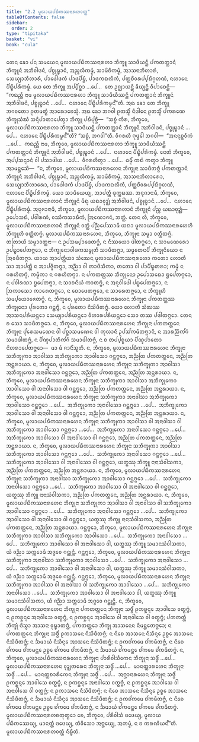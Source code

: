 ```yaml
---
title: "2.2 ᨾᩪᩃᩣᨿᨸᨭᩥᨠᩔᨶᩣᩁᩉᩅᨲ᩠ᨲ"
tableOfContents: false
sidebar:
  order: 2
type: "tipitaka"
basket: "vi"
book: "cula"
---
```



<DynamicBreadcrumb />

<Division number="86" book="cula">

<Paragraph number="407" book="cula">
ᨲᩮᨶ ᨡᩮᩣ ᨸᨶ ᩈᨾᨿᩮᨶ ᨾᩪᩃᩣᨿᨸᨭᩥᨠᩔᨶᩣᩁᩉᩣ ᨽᩥᨠ᩠ᨡᩪ ᩈᩣᨴᩥᨿᨶ᩠ᨲᩥ ᨸᨠᨲᨲ᩠ᨲᩣᨶᩴ ᨽᩥᨠ᩠ᨡᩪᨶᩴ ᩋᨽᩥᩅᩤᨴᨶᩴ, ᨸᨧ᩠ᨧᩩᨭ᩠ᨮᩣᨶᩴ, ᩋᨬ᩠ᨩᩃᩥᨠᨾ᩠ᨾᩴ, ᩈᩣᨾᩦᨧᩥᨠᨾ᩠ᨾᩴ, ᩋᩣᩈᨶᩣᨽᩥᩉᩣᩁᩴ, ᩈᩮᨿ᩠ᨿᩣᨽᩥᩉᩣᩁᩴ, ᨸᩣᨴᩮᩤᨴᨠᩴ ᨸᩣᨴᨸᩦᨮᩴ, ᨸᩣᨴᨠᨳᩃᩥᨠᩴ, ᨸᨲ᩠ᨲᨧᩦᩅᩁᨸ᩠ᨸᨭᩥᨣ᩠ᨣᩉᨱᩴ, ᨶᩉᩣᨶᩮ ᨸᩥᨭ᩠ᨮᩥᨸᩁᩥᨠᨾ᩠ᨾᩴ. ᨿᩮ ᨲᩮ ᨽᩥᨠ᩠ᨡᩪ ᩋᨸ᩠ᨸᩥᨧ᩠ᨨᩣ …ᨸᩮ…  ᨲᩮ ᩏᨩ᩠ᨫᩣᨿᨶ᩠ᨲᩥ ᨡᩥᨿ᩠ᨿᨶ᩠ᨲᩥ ᩅᩥᨸᩣᨧᩮᨶ᩠ᨲᩥ—  “ᨠᨳᨬ᩠ᩉᩥ ᨶᩣᨾ ᨾᩪᩃᩣᨿᨸᨭᩥᨠᩔᨶᩣᩁᩉᩣ ᨽᩥᨠ᩠ᨡᩪ ᩈᩣᨴᩥᨿᩥᩔᨶ᩠ᨲᩥ ᨸᨠᨲᨲ᩠ᨲᩣᨶᩴ ᨽᩥᨠ᩠ᨡᩪᨶᩴ ᩋᨽᩥᩅᩤᨴᨶᩴ, ᨸᨧ᩠ᨧᩩᨭ᩠ᨮᩣᨶᩴ …ᨸᩮ…  ᨶᩉᩣᨶᩮ ᨸᩥᨭ᩠ᨮᩥᨸᩁᩥᨠᨾ᩠ᨾᨶ᩺”ᨲᩥ. ᩋᨳ ᨡᩮᩣ ᨲᩮ ᨽᩥᨠ᩠ᨡᩪ ᨽᨣᩅᨲᩮᩣ ᩑᨲᨾᨲ᩠ᨳᩴ ᩋᩣᩁᩮᩣᨧᩮᩈᩩᩴ.
</Paragraph>

<Paragraph number="408" book="cula">
ᩋᨳ ᨡᩮᩣ ᨽᨣᩅᩤ ᩑᨲᩈ᩠ᨾᩥᩴ ᨶᩥᨴᩤᨶᩮ ᩑᨲᩈ᩠ᨾᩥᩴ ᨸᨠᩁᨱᩮ ᨽᩥᨠ᩠ᨡᩩᩈᩴᨥᩴ ᩈᨶ᩠ᨶᩥᨸᩣᨲᩣᨸᩮᨲ᩠ᩅᩣ ᨽᩥᨠ᩠ᨡᩪ ᨸᨭᩥᨸᩩᨧ᩠ᨨᩥ—  “ᩈᨧ᩠ᨧᩴ ᨠᩥᩁ, ᨽᩥᨠ᩠ᨡᩅᩮ, ᨾᩪᩃᩣᨿᨸᨭᩥᨠᩔᨶᩣᩁᩉᩣ ᨽᩥᨠ᩠ᨡᩪ ᩈᩣᨴᩥᨿᨶ᩠ᨲᩥ ᨸᨠᨲᨲ᩠ᨲᩣᨶᩴ ᨽᩥᨠ᩠ᨡᩪᨶᩴ ᩋᨽᩥᩅᩤᨴᨶᩴ, ᨸᨧ᩠ᨧᩩᨭ᩠ᨮᩣᨶᩴ …ᨸᩮ…  ᨶᩉᩣᨶᩮ ᨸᩥᨭ᩠ᨮᩥᨸᩁᩥᨠᨾ᩠ᨾᨶ᩺”ᨲᩥ? “ᩈᨧ᩠ᨧᩴ, ᨽᨣᩅᩤ”ᨲᩥ. ᩅᩥᨣᩁᩉᩥ ᨻᩩᨴ᩠ᨵᩮᩤ ᨽᨣᩅᩤ—  “ᩋᨶᨶᩩᨧ᩠ᨨᩅᩥᨠᩴ …ᨸᩮ…  ᨠᨳᨬ᩠ᩉᩥ ᨶᩣᨾ, ᨽᩥᨠ᩠ᨡᩅᩮ, ᨾᩪᩃᩣᨿᨸᨭᩥᨠᩔᨶᩣᩁᩉᩣ ᨽᩥᨠ᩠ᨡᩪ ᩈᩣᨴᩥᨿᩥᩔᨶ᩠ᨲᩥ ᨸᨠᨲᨲ᩠ᨲᩣᨶᩴ ᨽᩥᨠ᩠ᨡᩪᨶᩴ ᩋᨽᩥᩅᩤᨴᨶᩴ, ᨸᨧ᩠ᨧᩩᨭ᩠ᨮᩣᨶᩴ …ᨸᩮ…  ᨶᩉᩣᨶᩮ ᨸᩥᨭ᩠ᨮᩥᨸᩁᩥᨠᨾ᩠ᨾᩴ. ᨶᩮᨲᩴ ᨽᩥᨠ᩠ᨡᩅᩮ, ᩋᨸ᩠ᨸᩈᨶ᩠ᨶᩣᨶᩴ ᩅᩤ ᨸᩈᩣᨴᩤᨿ …ᨸᩮ…  ᩅᩥᨣᩁᩉᩥᨲ᩠ᩅᩣ …ᨸᩮ…  ᨵᨾ᩠ᨾᩥᩴ ᨠᨳᩴ ᨠᨲ᩠ᩅᩣ ᨽᩥᨠ᩠ᨡᩪ ᩋᩣᨾᨶ᩠ᨲᩮᩈᩥ—  “ᨶ, ᨽᩥᨠ᩠ᨡᩅᩮ, ᨾᩪᩃᩣᨿᨸᨭᩥᨠᩔᨶᩣᩁᩉᩮᨶ ᨽᩥᨠ᩠ᨡᩩᨶᩣ ᩈᩣᨴᩥᨲᨻ᩠ᨻᩴ ᨸᨠᨲᨲ᩠ᨲᩣᨶᩴ ᨽᩥᨠ᩠ᨡᩪᨶᩴ ᩋᨽᩥᩅᩤᨴᨶᩴ, ᨸᨧ᩠ᨧᩩᨭ᩠ᨮᩣᨶᩴ, ᩋᨬ᩠ᨩᩃᩥᨠᨾ᩠ᨾᩴ, ᩈᩣᨾᩦᨧᩥᨠᨾ᩠ᨾᩴ, ᩋᩣᩈᨶᩣᨽᩥᩉᩣᩁᩮᩣ, ᩈᩮᨿ᩠ᨿᩣᨽᩥᩉᩣᩁᩮᩣ, ᨸᩣᨴᩮᩤᨴᨠᩴ ᨸᩣᨴᨸᩦᨮᩴ, ᨸᩣᨴᨠᨳᩃᩥᨠᩴ, ᨸᨲ᩠ᨲᨧᩦᩅᩁᨸ᩠ᨸᨭᩥᨣ᩠ᨣᩉᨱᩴ, ᨶᩉᩣᨶᩮ ᨸᩥᨭ᩠ᨮᩥᨸᩁᩥᨠᨾ᩠ᨾᩴ. ᨿᩮᩣ ᩈᩣᨴᩥᨿᩮᨿ᩠ᨿ, ᩋᩣᨸᨲ᩠ᨲᩥ ᨴᩩᨠ᩠ᨠᨭᩔ. ᩋᨶᩩᨩᩣᨶᩣᨾᩥ, ᨽᩥᨠ᩠ᨡᩅᩮ, ᨾᩪᩃᩣᨿᨸᨭᩥᨠᩔᨶᩣᩁᩉᩣᨶᩴ ᨽᩥᨠ᩠ᨡᩪᨶᩴ ᨾᩥᨳᩩ ᨿᨳᩣᩅᩩᨯ᩠ᨰᩴ ᩋᨽᩥᩅᩤᨴᨶᩴ, ᨸᨧ᩠ᨧᩩᨭ᩠ᨮᩣᨶᩴ …ᨸᩮ…  ᨶᩉᩣᨶᩮ ᨸᩥᨭ᩠ᨮᩥᨸᩁᩥᨠᨾ᩠ᨾᩴ. ᩋᨶᩩᨩᩣᨶᩣᨾᩥ, ᨽᩥᨠ᩠ᨡᩅᩮ, ᨾᩪᩃᩣᨿᨸᨭᩥᨠᩔᨶᩣᩁᩉᩣᨶᩴ ᨽᩥᨠ᩠ᨡᩪᨶᩴ ᨸᨬ᩠ᨧ ᨿᨳᩣᩅᩩᨯ᩠ᨰᩴ—  ᩏᨸᩮᩣᩈᨳᩴ, ᨸᩅᩤᩁᨱᩴ, ᩅᩔᩥᨠᩈᩣᨭᩥᨠᩴ, ᩒᨱᩮᩣᨩᨶᩴ, ᨽᨲ᩠ᨲᩴ. ᨲᩮᨶ ᩉᩥ, ᨽᩥᨠ᩠ᨡᩅᩮ, ᨾᩪᩃᩣᨿᨸᨭᩥᨠᩔᨶᩣᩁᩉᩣᨶᩴ ᨽᩥᨠ᩠ᨡᩪᨶᩴ ᩅᨲ᩠ᨲᩴ ᨸᨬ᩠ᨬᨸᩮᩔᩣᨾᩥ ᨿᨳᩣ ᨾᩪᩃᩣᨿᨸᨭᩥᨠᩔᨶᩣᩁᩉᩮᩉᩥ ᨽᩥᨠ᩠ᨡᩪᩉᩥ ᩅᨲ᩠ᨲᩥᨲᨻ᩠ᨻᩴ.
</Paragraph>

</Division>
<Division number="87" book="cula">

<Paragraph number="409" book="cula">
ᨾᩪᩃᩣᨿᨸᨭᩥᨠᩔᨶᩣᩁᩉᩮᨶ, ᨽᩥᨠ᩠ᨡᩅᩮ, ᨽᩥᨠ᩠ᨡᩩᨶᩣ ᩈᨾ᩠ᨾᩣ ᩅᨲ᩠ᨲᩥᨲᨻ᩠ᨻᩴ. ᨲᨲᩕᩣᨿᩴ ᩈᨾ᩠ᨾᩣᩅᨲ᩠ᨲᨶᩣ—
</Paragraph>

<Paragraph number="410" book="cula">
ᨶ ᩏᨸᩈᨾ᩠ᨸᩣᨴᩮᨲᨻ᩠ᨻᩴ, ᨶ ᨶᩥᩔᨿᩮᩣ ᨴᩤᨲᨻ᩠ᨻᩮᩣ, ᨶ ᩈᩣᨾᨱᩮᩁᩮᩣ ᩏᨸᨭ᩠ᨮᩣᨸᩮᨲᨻ᩠ᨻᩮᩣ, ᨶ ᨽᩥᨠ᩠ᨡᩩᨶᩮᩣᩅᩤᨴᨠᩈᨾ᩠ᨾᩩᨲᩥ ᩈᩣᨴᩥᨲᨻ᩠ᨻᩣ, ᩈᨾ᩠ᨾᨲᩮᨶᨸᩥ ᨽᩥᨠ᩠ᨡᩩᨶᩥᨿᩮᩣ ᨶ ᩒᩅᨴᩥᨲᨻ᩠ᨻᩣ. ᨿᩣᨿ ᩋᩣᨸᨲ᩠ᨲᩥᨿᩣ ᩈᩴᨥᩮᨶ ᨾᩪᩃᩣᨿᨸᨭᩥᨠᩔᨶᩣᩁᩉᩮᩣ ᨠᨲᩮᩣ ᩉᩮᩣᨲᩥ ᩈᩣ ᩋᩣᨸᨲ᩠ᨲᩥ ᨶ ᩋᩣᨸᨩ᩠ᨩᩥᨲᨻ᩠ᨻᩣ, ᩋᨬ᩠ᨬᩣ ᩅᩤ ᨲᩣᨴᩥᩈᩥᨠᩣ, ᨲᨲᩮᩣ ᩅᩤ ᨸᩣᨸᩥᨭ᩠ᨮᨲᩁᩣ; ᨠᨾ᩠ᨾᩴ ᨶ ᨣᩁᩉᩥᨲᨻ᩠ᨻᩴ, ᨠᨾ᩠ᨾᩥᨠᩣ ᨶ ᨣᩁᩉᩥᨲᨻ᩠ᨻᩣ. ᨶ ᨸᨠᨲᨲ᩠ᨲᩔ ᨽᩥᨠ᩠ᨡᩩᨶᩮᩣ ᩏᨸᩮᩣᩈᨳᩮᩣ ᨮᨸᩮᨲᨻ᩠ᨻᩮᩣ, ᨶ ᨸᩅᩤᩁᨱᩣ ᨮᨸᩮᨲᨻ᩠ᨻᩣ, ᨶ ᩈᩅᨧᨶᩦᨿᩴ ᨠᩣᨲᨻ᩠ᨻᩴ, ᨶ ᩋᨶᩩᩅᩤᨴᩮᩤ ᨸᨭ᩠ᨮᨸᩮᨲᨻ᩠ᨻᩮᩣ, ᨶ ᩒᨠᩣᩈᩮᩣ ᨠᩣᩁᩮᨲᨻ᩠ᨻᩮᩣ, ᨶ ᨧᩮᩣᨴᩮᨲᨻ᩠ᨻᩮᩣ, ᨶ ᩈᩣᩁᩮᨲᨻ᩠ᨻᩮᩣ, ᨶ ᨽᩥᨠ᩠ᨡᩪᩉᩥ ᩈᨾ᩠ᨸᨿᩮᩣᨩᩮᨲᨻ᩠ᨻᩴ.
</Paragraph>

<Paragraph number="411" book="cula">
ᨶ, ᨽᩥᨠ᩠ᨡᩅᩮ, ᨾᩪᩃᩣᨿᨸᨭᩥᨠᩔᨶᩣᩁᩉᩮᨶ ᨽᩥᨠ᩠ᨡᩩᨶᩣ ᨸᨠᨲᨲ᩠ᨲᩔ ᨽᩥᨠ᩠ᨡᩩᨶᩮᩣ ᨸᩩᩁᨲᩮᩣ ᨣᨶ᩠ᨲᨻ᩠ᨻᩴ, ᨶ ᨸᩩᩁᨲᩮᩣ ᨶᩥᩈᩦᨴᩥᨲᨻ᩠ᨻᩴ. ᨿᩮᩣ ᩉᩮᩣᨲᩥ ᩈᩴᨥᩔ ᩋᩣᩈᨶᨸᩁᩥᨿᨶ᩠ᨲᩮᩣ ᩈᩮᨿ᩠ᨿᩣᨸᩁᩥᨿᨶ᩠ᨲᩮᩣ ᩅᩥᩉᩣᩁᨸᩁᩥᨿᨶ᩠ᨲᩮᩣ ᩈᩮᩣ ᨲᩔ ᨸᨴᩤᨲᨻ᩠ᨻᩮᩣ. ᨲᩮᨶ ᨧ ᩈᩮᩣ ᩈᩣᨴᩥᨲᨻ᩠ᨻᩮᩣ.
</Paragraph>

<Paragraph number="412" book="cula">
ᨶ, ᨽᩥᨠ᩠ᨡᩅᩮ, ᨾᩪᩃᩣᨿᨸᨭᩥᨠᩔᨶᩣᩁᩉᩮᨶ ᨽᩥᨠ᩠ᨡᩩᨶᩣ ᨸᨠᨲᨲ᩠ᨲᩮᨶ ᨽᩥᨠ᩠ᨡᩩᨶᩣ ᨸᩩᩁᩮᩈᨾᨱᩮᨶ ᩅᩤ ᨸᨧ᩠ᨨᩣᩈᨾᨱᩮᨶ ᩅᩤ ᨠᩩᩃᩣᨶᩥ ᩏᨸᩈᩘᨠᨾᩥᨲᨻ᩠ᨻᩣᨶᩥ, ᨶ ᩋᩣᩁᨬ᩠ᨬᩥᨠᩘᨣᩴ ᩈᨾᩣᨴᩤᨲᨻ᩠ᨻᩴ, ᨶ ᨸᩥᨱ᩠ᨯᨸᩣᨲᩥᨠᩘᨣᩴ ᩈᨾᩣᨴᩤᨲᨻ᩠ᨻᩴ, ᨶ ᨧ ᨲᨸ᩠ᨸᨧ᩠ᨧᨿᩣ ᨸᩥᨱ᩠ᨯᨸᩣᨲᩮᩣ ᨶᩦᩉᩁᩣᨸᩮᨲᨻ᩠ᨻᩮᩣ—  ᨾᩣ ᨾᩴ ᨩᩣᨶᩥᩴᩈᩪᨲᩥ.
</Paragraph>

<Paragraph number="413" book="cula">
ᨶ, ᨽᩥᨠ᩠ᨡᩅᩮ, ᨾᩪᩃᩣᨿᨸᨭᩥᨠᩔᨶᩣᩁᩉᩮᨶ ᨽᩥᨠ᩠ᨡᩩᨶᩣ ᩈᨽᩥᨠ᩠ᨡᩩᨠᩣ ᩋᩣᩅᩤᩈᩣ ᩋᨽᩥᨠ᩠ᨡᩩᨠᩮᩣ ᩋᩣᩅᩤᩈᩮᩣ ᨣᨶ᩠ᨲᨻ᩠ᨻᩮᩣ, ᩋᨬ᩠ᨬᨲᩕ ᨸᨠᨲᨲ᩠ᨲᩮᨶ, ᩋᨬ᩠ᨬᨲᩕ ᩋᨶ᩠ᨲᩁᩣᨿᩣ.
</Paragraph>

<Paragraph number="414" book="cula">
ᨶ, ᨽᩥᨠ᩠ᨡᩅᩮ, ᨾᩪᩃᩣᨿᨸᨭᩥᨠᩔᨶᩣᩁᩉᩮᨶ ᨽᩥᨠ᩠ᨡᩩᨶᩣ ᩈᨽᩥᨠ᩠ᨡᩩᨠᩣ ᩋᩣᩅᩤᩈᩣ ᩋᨽᩥᨠ᩠ᨡᩩᨠᩮᩣ ᩋᨶᩣᩅᩤᩈᩮᩣ ᨣᨶ᩠ᨲᨻ᩠ᨻᩮᩣ, ᩋᨬ᩠ᨬᨲᩕ ᨸᨠᨲᨲ᩠ᨲᩮᨶ, ᩋᨬ᩠ᨬᨲᩕ ᩋᨶ᩠ᨲᩁᩣᨿᩣ.
</Paragraph>

<Paragraph number="415" book="cula">
ᨶ, ᨽᩥᨠ᩠ᨡᩅᩮ, ᨾᩪᩃᩣᨿᨸᨭᩥᨠᩔᨶᩣᩁᩉᩮᨶ ᨽᩥᨠ᩠ᨡᩩᨶᩣ ᩈᨽᩥᨠ᩠ᨡᩩᨠᩣ ᩋᩣᩅᩤᩈᩣ ᩋᨽᩥᨠ᩠ᨡᩩᨠᩮᩣ ᩋᩣᩅᩤᩈᩮᩣ ᩅᩤ ᩋᨶᩣᩅᩤᩈᩮᩣ ᩅᩤ ᨣᨶ᩠ᨲᨻ᩠ᨻᩮᩣ, ᩋᨬ᩠ᨬᨲᩕ ᨸᨠᨲᨲ᩠ᨲᩮᨶ, ᩋᨬ᩠ᨬᨲᩕ ᩋᨶ᩠ᨲᩁᩣᨿᩣ.
</Paragraph>

<Paragraph number="416" book="cula">
ᨶ, ᨽᩥᨠ᩠ᨡᩅᩮ, ᨾᩪᩃᩣᨿᨸᨭᩥᨠᩔᨶᩣᩁᩉᩮᨶ ᨽᩥᨠ᩠ᨡᩩᨶᩣ ᩈᨽᩥᨠ᩠ᨡᩩᨠᩣ ᩋᨶᩣᩅᩤᩈᩣ ᩋᨽᩥᨠ᩠ᨡᩩᨠᩮᩣ ᩋᩣᩅᩤᩈᩮᩣ ᨣᨶ᩠ᨲᨻ᩠ᨻᩮᩣ …ᨸᩮ…  ᩋᨽᩥᨠ᩠ᨡᩩᨠᩮᩣ ᩋᨶᩣᩅᩤᩈᩮᩣ ᨣᨶ᩠ᨲᨻ᩠ᨻᩮᩣ …ᨸᩮ…  ᩋᨽᩥᨠ᩠ᨡᩩᨠᩮᩣ ᩋᩣᩅᩤᩈᩮᩣ ᩅᩤ ᩋᨶᩣᩅᩤᩈᩮᩣ ᩅᩤ ᨣᨶ᩠ᨲᨻ᩠ᨻᩮᩣ, ᩋᨬ᩠ᨬᨲᩕ ᨸᨠᨲᨲ᩠ᨲᩮᨶ, ᩋᨬ᩠ᨬᨲᩕ ᩋᨶ᩠ᨲᩁᩣᨿᩣ.
</Paragraph>

<Paragraph number="417" book="cula">
ᨶ, ᨽᩥᨠ᩠ᨡᩅᩮ, ᨾᩪᩃᩣᨿᨸᨭᩥᨠᩔᨶᩣᩁᩉᩮᨶ ᨽᩥᨠ᩠ᨡᩩᨶᩣ ᩈᨽᩥᨠ᩠ᨡᩩᨠᩣ ᩋᩣᩅᩤᩈᩣ ᩅᩤ ᩋᨶᩣᩅᩤᩈᩣ ᩅᩤ ᩋᨽᩥᨠ᩠ᨡᩩᨠᩮᩣ ᩋᩣᩅᩤᩈᩮᩣ ᨣᨶ᩠ᨲᨻ᩠ᨻᩮᩣ …ᨸᩮ…  ᩋᨽᩥᨠ᩠ᨡᩩᨠᩮᩣ ᩋᨶᩣᩅᩤᩈᩮᩣ ᨣᨶ᩠ᨲᨻ᩠ᨻᩮᩣ …ᨸᩮ…  ᩋᨽᩥᨠ᩠ᨡᩩᨠᩮᩣ ᩋᩣᩅᩤᩈᩮᩣ ᩅᩤ ᩋᨶᩣᩅᩤᩈᩮᩣ ᩅᩤ ᨣᨶ᩠ᨲᨻ᩠ᨻᩮᩣ, ᩋᨬ᩠ᨬᨲᩕ ᨸᨠᨲᨲ᩠ᨲᩮᨶ, ᩋᨬ᩠ᨬᨲᩕ ᩋᨶ᩠ᨲᩁᩣᨿᩣ.
</Paragraph>

<Paragraph number="418" book="cula">
ᨶ, ᨽᩥᨠ᩠ᨡᩅᩮ, ᨾᩪᩃᩣᨿᨸᨭᩥᨠᩔᨶᩣᩁᩉᩮᨶ ᨽᩥᨠ᩠ᨡᩩᨶᩣ ᩈᨽᩥᨠ᩠ᨡᩩᨠᩣ ᩋᩣᩅᩤᩈᩣ ᩈᨽᩥᨠ᩠ᨡᩩᨠᩮᩣ ᩋᩣᩅᩤᩈᩮᩣ ᨣᨶ᩠ᨲᨻ᩠ᨻᩮᩣ …ᨸᩮ…  ᩈᨽᩥᨠ᩠ᨡᩩᨠᩮᩣ ᩋᨶᩣᩅᩤᩈᩮᩣ ᨣᨶ᩠ᨲᨻ᩠ᨻᩮᩣ …ᨸᩮ…  ᩈᨽᩥᨠ᩠ᨡᩩᨠᩮᩣ ᩋᩣᩅᩤᩈᩮᩣ ᩅᩤ ᩋᨶᩣᩅᩤᩈᩮᩣ ᩅᩤ ᨣᨶ᩠ᨲᨻ᩠ᨻᩮᩣ, ᨿᨲ᩠ᨳᩔᩩ ᨽᩥᨠ᩠ᨡᩪ ᨶᩣᨶᩣᩈᩴᩅᩤᩈᨠᩣ, ᩋᨬ᩠ᨬᨲᩕ ᨸᨠᨲᨲ᩠ᨲᩮᨶ, ᩋᨬ᩠ᨬᨲᩕ ᩋᨶ᩠ᨲᩁᩣᨿᩣ.
</Paragraph>

<Paragraph number="419" book="cula">
ᨶ, ᨽᩥᨠ᩠ᨡᩅᩮ, ᨾᩪᩃᩣᨿᨸᨭᩥᨠᩔᨶᩣᩁᩉᩮᨶ ᨽᩥᨠ᩠ᨡᩩᨶᩣ ᩈᨽᩥᨠ᩠ᨡᩩᨠᩣ ᩋᨶᩣᩅᩤᩈᩣ ᩈᨽᩥᨠ᩠ᨡᩩᨠᩮᩣ ᩋᩣᩅᩤᩈᩮᩣ ᨣᨶ᩠ᨲᨻ᩠ᨻᩮᩣ …ᨸᩮ…  ᩈᨽᩥᨠ᩠ᨡᩩᨠᩮᩣ ᩋᨶᩣᩅᩤᩈᩮᩣ ᨣᨶ᩠ᨲᨻ᩠ᨻᩮᩣ …ᨸᩮ…  ᩈᨽᩥᨠ᩠ᨡᩩᨠᩮᩣ ᩋᩣᩅᩤᩈᩮᩣ ᩅᩤ ᩋᨶᩣᩅᩤᩈᩮᩣ ᩅᩤ ᨣᨶ᩠ᨲᨻ᩠ᨻᩮᩣ, ᨿᨲ᩠ᨳᩔᩩ ᨽᩥᨠ᩠ᨡᩪ ᨶᩣᨶᩣᩈᩴᩅᩤᩈᨠᩣ, ᩋᨬ᩠ᨬᨲᩕ ᨸᨠᨲᨲ᩠ᨲᩮᨶ, ᩋᨬ᩠ᨬᨲᩕ ᩋᨶ᩠ᨲᩁᩣᨿᩣ.
</Paragraph>

<Paragraph number="420" book="cula">
ᨶ, ᨽᩥᨠ᩠ᨡᩅᩮ, ᨾᩪᩃᩣᨿᨸᨭᩥᨠᩔᨶᩣᩁᩉᩮᨶ ᨽᩥᨠ᩠ᨡᩩᨶᩣ ᩈᨽᩥᨠ᩠ᨡᩩᨠᩣ ᩋᩣᩅᩤᩈᩣ ᩅᩤ ᩋᨶᩣᩅᩤᩈᩣ ᩅᩤ ᩈᨽᩥᨠ᩠ᨡᩩᨠᩮᩣ ᩋᩣᩅᩤᩈᩮᩣ ᨣᨶ᩠ᨲᨻ᩠ᨻᩮᩣ …ᨸᩮ…  ᩈᨽᩥᨠ᩠ᨡᩩᨠᩮᩣ ᩋᨶᩣᩅᩤᩈᩮᩣ ᨣᨶ᩠ᨲᨻ᩠ᨻᩮᩣ …ᨸᩮ…  ᩈᨽᩥᨠ᩠ᨡᩩᨠᩮᩣ ᩋᩣᩅᩤᩈᩮᩣ ᩅᩤ ᩋᨶᩣᩅᩤᩈᩮᩣ ᩅᩤ ᨣᨶ᩠ᨲᨻ᩠ᨻᩮᩣ, ᨿᨲ᩠ᨳᩔᩩ ᨽᩥᨠ᩠ᨡᩪ ᨶᩣᨶᩣᩈᩴᩅᩤᩈᨠᩣ, ᩋᨬ᩠ᨬᨲᩕ ᨸᨠᨲᨲ᩠ᨲᩮᨶ, ᩋᨬ᩠ᨬᨲᩕ ᩋᨶ᩠ᨲᩁᩣᨿᩣ.
</Paragraph>

<Paragraph number="421" book="cula">
ᨣᨶ᩠ᨲᨻ᩠ᨻᩮᩣ, ᨽᩥᨠ᩠ᨡᩅᩮ, ᨾᩪᩃᩣᨿᨸᨭᩥᨠᩔᨶᩣᩁᩉᩮᨶ ᨽᩥᨠ᩠ᨡᩩᨶᩣ ᩈᨽᩥᨠ᩠ᨡᩩᨠᩣ ᩋᩣᩅᩤᩈᩣ ᩈᨽᩥᨠ᩠ᨡᩩᨠᩮᩣ ᩋᩣᩅᩤᩈᩮᩣ …ᨸᩮ…  ᩈᨽᩥᨠ᩠ᨡᩩᨠᩮᩣ ᩋᨶᩣᩅᩤᩈᩮᩣ …ᨸᩮ…  ᩈᨽᩥᨠ᩠ᨡᩩᨠᩮᩣ ᩋᩣᩅᩤᩈᩮᩣ ᩅᩤ ᩋᨶᩣᩅᩤᩈᩮᩣ ᩅᩤ, ᨿᨲ᩠ᨳᩔᩩ ᨽᩥᨠ᩠ᨡᩪ ᩈᨾᩣᨶᩈᩴᩅᩤᩈᨠᩣ, ᨿᩴ ᨩᨬ᩠ᨬᩣ ᩈᨠ᩠ᨠᩮᩣᨾᩥ ᩋᨩ᩠ᨩᩮᩅ ᨣᨶ᩠ᨲᩩᨶ᩠ᨲᩥ.
</Paragraph>

<Paragraph number="422" book="cula">
ᨣᨶ᩠ᨲᨻ᩠ᨻᩮᩣ, ᨽᩥᨠ᩠ᨡᩅᩮ, ᨾᩪᩃᩣᨿᨸᨭᩥᨠᩔᨶᩣᩁᩉᩮᨶ ᨽᩥᨠ᩠ᨡᩩᨶᩣ ᩈᨽᩥᨠ᩠ᨡᩩᨠᩣ ᩋᨶᩣᩅᩤᩈᩣ ᩈᨽᩥᨠ᩠ᨡᩩᨠᩮᩣ ᩋᩣᩅᩤᩈᩮᩣ …ᨸᩮ…  ᩈᨽᩥᨠ᩠ᨡᩩᨠᩮᩣ ᩋᨶᩣᩅᩤᩈᩮᩣ …ᨸᩮ…  ᩈᨽᩥᨠ᩠ᨡᩩᨠᩮᩣ ᩋᩣᩅᩤᩈᩮᩣ ᩅᩤ ᩋᨶᩣᩅᩤᩈᩮᩣ ᩅᩤ, ᨿᨲ᩠ᨳᩔᩩ ᨽᩥᨠ᩠ᨡᩪ ᩈᨾᩣᨶᩈᩴᩅᩤᩈᨠᩣ, ᨿᩴ ᨩᨬ᩠ᨬᩣ ᩈᨠ᩠ᨠᩮᩣᨾᩥ ᩋᨩ᩠ᨩᩮᩅ ᨣᨶ᩠ᨲᩩᨶ᩠ᨲᩥ.
</Paragraph>

<Paragraph number="423" book="cula">
ᨣᨶ᩠ᨲᨻ᩠ᨻᩮᩣ, ᨽᩥᨠ᩠ᨡᩅᩮ, ᨾᩪᩃᩣᨿᨸᨭᩥᨠᩔᨶᩣᩁᩉᩮᨶ ᨽᩥᨠ᩠ᨡᩩᨶᩣ ᩈᨽᩥᨠ᩠ᨡᩩᨠᩣ ᩋᩣᩅᩤᩈᩣ ᩅᩤ ᩋᨶᩣᩅᩤᩈᩣ ᩅᩤ ᩈᨽᩥᨠ᩠ᨡᩩᨠᩮᩣ ᩋᩣᩅᩤᩈᩮᩣ …ᨸᩮ…  ᩈᨽᩥᨠ᩠ᨡᩩᨠᩮᩣ ᩋᨶᩣᩅᩤᩈᩮᩣ …ᨸᩮ…  ᩈᨽᩥᨠ᩠ᨡᩩᨠᩮᩣ ᩋᩣᩅᩤᩈᩮᩣ ᩅᩤ ᩋᨶᩣᩅᩤᩈᩮᩣ ᩅᩤ, ᨿᨲ᩠ᨳᩔᩩ ᨽᩥᨠ᩠ᨡᩪ ᩈᨾᩣᨶᩈᩴᩅᩤᩈᨠᩣ, ᨿᩴ ᨩᨬ᩠ᨬᩣ ᩈᨠ᩠ᨠᩮᩣᨾᩥ ᩋᨩ᩠ᨩᩮᩅ ᨣᨶ᩠ᨲᩩᨶ᩠ᨲᩥ.
</Paragraph>

<Paragraph number="424" book="cula">
ᨶ, ᨽᩥᨠ᩠ᨡᩅᩮ, ᨾᩪᩃᩣᨿᨸᨭᩥᨠᩔᨶᩣᩁᩉᩮᨶ ᨽᩥᨠ᩠ᨡᩩᨶᩣ ᨸᨠᨲᨲ᩠ᨲᩮᨶ ᨽᩥᨠ᩠ᨡᩩᨶᩣ ᩈᨴ᩠ᨵᩥᩴ ᩑᨠᨧ᩠ᨨᨶ᩠ᨶᩮ ᩋᩣᩅᩤᩈᩮ ᩅᨲ᩠ᨳᨻ᩠ᨻᩴ, ᨶ ᩑᨠᨧ᩠ᨨᨶ᩠ᨶᩮ ᩋᨶᩣᩅᩤᩈᩮ ᩅᨲ᩠ᨳᨻ᩠ᨻᩴ, ᨶ ᩑᨠᨧ᩠ᨨᨶ᩠ᨶᩮ ᩋᩣᩅᩤᩈᩮ ᩅᩤ ᩋᨶᩣᩅᩤᩈᩮ ᩅᩤ ᩅᨲ᩠ᨳᨻ᩠ᨻᩴ; ᨸᨠᨲᨲ᩠ᨲᩴ ᨽᩥᨠ᩠ᨡᩩᩴ ᨴᩥᩈ᩠ᩅᩣ ᩋᩣᩈᨶᩣ ᩅᩩᨭ᩠ᨮᩣᨲᨻ᩠ᨻᩴ, ᨸᨠᨲᨲ᩠ᨲᩮᩣ ᨽᩥᨠ᩠ᨡᩩ ᩋᩣᩈᨶᩮᨶ ᨶᩥᨾᨶ᩠ᨲᩮᨲᨻ᩠ᨻᩮᩣ; ᨶ ᨸᨠᨲᨲ᩠ᨲᩮᨶ ᨽᩥᨠ᩠ᨡᩩᨶᩣ ᩈᨴ᩠ᨵᩥᩴ ᩑᨠᩣᩈᨶᩮ ᨶᩥᩈᩦᨴᩥᨲᨻ᩠ᨻᩴ; ᨶ ᨶᩦᨧᩮ ᩋᩣᩈᨶᩮ ᨶᩥᩈᩥᨶ᩠ᨶᩮ ᩏᨧ᩠ᨧᩮ ᩋᩣᩈᨶᩮ ᨶᩥᩈᩦᨴᩥᨲᨻ᩠ᨻᩴ; ᨶ ᨨᨾᩣᨿᩴ ᨶᩥᩈᩥᨶ᩠ᨶᩮ ᩋᩣᩈᨶᩮ ᨶᩥᩈᩦᨴᩥᨲᨻ᩠ᨻᩴ; ᨶ ᩑᨠᨧᩘᨠᨾᩮ ᨧᩘᨠᨾᩥᨲᨻ᩠ᨻᩴ, ᨶ ᨶᩦᨧᩮ ᨧᩘᨠᨾᩮ ᨧᩘᨠᨾᨶ᩠ᨲᩮ ᩏᨧ᩠ᨧᩮ ᨧᩘᨠᨾᩮ ᨧᩘᨠᨾᩥᨲᨻ᩠ᨻᩴ, ᨶ ᨨᨾᩣᨿᩴ ᨧᩘᨠᨾᨶ᩠ᨲᩮ ᨧᩘᨠᨾᩮ ᨧᩘᨠᨾᩥᨲᨻ᩠ᨻᩴ.
</Paragraph>

<Paragraph number="425" book="cula">
ᨶ, ᨽᩥᨠ᩠ᨡᩅᩮ, ᨾᩪᩃᩣᨿᨸᨭᩥᨠᩔᨶᩣᩁᩉᩮᨶ ᨽᩥᨠ᩠ᨡᩩᨶᩣ ᨸᩣᩁᩥᩅᩤᩈᩥᨠᩮᨶ ᨽᩥᨠ᩠ᨡᩩᨶᩣ ᩈᨴ᩠ᨵᩥᩴ …ᨸᩮ…  ᨾᩪᩃᩣᨿᨸᨭᩥᨠᩔᨶᩣᩁᩉᩮᨶ ᩅᩩᨯ᩠ᨰᨲᩁᩮᨶ ᨽᩥᨠ᩠ᨡᩩᨶᩣ ᩈᨴ᩠ᨵᩥᩴ …ᨸᩮ…  ᨾᩣᨶᨲ᩠ᨲᩣᩁᩉᩮᨶ ᨽᩥᨠ᩠ᨡᩩᨶᩣ ᩈᨴ᩠ᨵᩥᩴ …ᨸᩮ…  ᨾᩣᨶᨲ᩠ᨲᨧᩣᩁᩥᨠᩮᨶ ᨽᩥᨠ᩠ᨡᩩᨶᩣ ᩈᨴ᩠ᨵᩥᩴ …ᨸᩮ…  ᩋᨻ᩠ᨽᩣᨶᩣᩁᩉᩮᨶ ᨽᩥᨠ᩠ᨡᩩᨶᩣ ᩈᨴ᩠ᨵᩥᩴ ᩑᨠᨧ᩠ᨨᨶ᩠ᨶᩮ ᩋᩣᩅᩤᩈᩮ ᩅᨲ᩠ᨳᨻ᩠ᨻᩴ, ᨶ ᩑᨠᨧ᩠ᨨᨶ᩠ᨶᩮ ᩋᨶᩣᩅᩤᩈᩮ ᩅᨲ᩠ᨳᨻ᩠ᨻᩴ, ᨶ ᩑᨠᨧ᩠ᨨᨶ᩠ᨶᩮ ᩋᩣᩅᩤᩈᩮ ᩅᩤ ᩋᨶᩣᩅᩤᩈᩮ ᩅᩤ ᩅᨲ᩠ᨳᨻ᩠ᨻᩴ; ᨶ ᩑᨠᩣᩈᨶᩮ ᨶᩥᩈᩦᨴᩥᨲᨻ᩠ᨻᩴ; ᨶ ᨶᩦᨧᩮ ᩋᩣᩈᨶᩮ ᨶᩥᩈᩥᨶ᩠ᨶᩮ ᩏᨧ᩠ᨧᩮ ᩋᩣᩈᨶᩮ ᨶᩥᩈᩦᨴᩥᨲᨻ᩠ᨻᩴ, ᨶ ᨨᨾᩣᨿᩴ ᨶᩥᩈᩥᨶ᩠ᨶᩮ ᩋᩣᩈᨶᩮ ᨶᩥᩈᩦᨴᩥᨲᨻ᩠ᨻᩴ; ᨶ ᩑᨠᨧᩘᨠᨾᩮ ᨧᩘᨠᨾᩥᨲᨻ᩠ᨻᩴ, ᨶ ᨶᩦᨧᩮ ᨧᩘᨠᨾᩮ ᨧᩘᨠᨾᨶ᩠ᨲᩮ ᩏᨧ᩠ᨧᩮ ᨧᩘᨠᨾᩮ ᨧᩘᨠᨾᩥᨲᨻ᩠ᨻᩴ, ᨶ ᨨᨾᩣᨿᩴ ᨧᩘᨠᨾᨶ᩠ᨲᩮ ᨧᩘᨠᨾᩮ ᨧᩘᨠᨾᩥᨲᨻ᩠ᨻᩴ.
</Paragraph>

<Paragraph number="426" book="cula">
ᨾᩪᩃᩣᨿᨸᨭᩥᨠᩔᨶᩣᩁᩉᨧᨲᩩᨲ᩠ᨳᩮᩣ ᨧᩮ, ᨽᩥᨠ᩠ᨡᩅᩮ, ᨸᩁᩥᩅᩤᩈᩴ ᨴᨴᩮᨿ᩠ᨿ, ᨾᩪᩃᩣᨿ ᨸᨭᩥᨠᩔᩮᨿ᩠ᨿ, ᨾᩣᨶᨲ᩠ᨲᩴ ᨴᨴᩮᨿ᩠ᨿ, ᨲᩴᩅᩦᩈᩮᩣ ᩋᨻ᩠ᨽᩮᨿ᩠ᨿ, ᩋᨠᨾ᩠ᨾᩴ, ᨶ ᨧ ᨠᩁᨱᩦᨿᨶ᩺”ᨲᩥ.

</Paragraph>
</Division>

<Paragraph number="427" type="center" book="cula">
ᨾᩪᩃᩣᨿᨸᨭᩥᨠᩔᨶᩣᩁᩉᩅᨲ᩠ᨲᩴ ᨶᩥᨭ᩠ᨮᩥᨲᩴ.
</Paragraph>